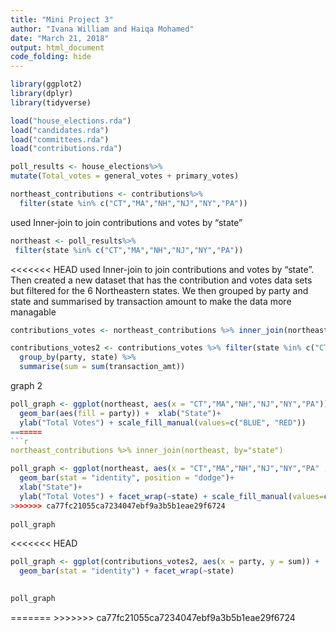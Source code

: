 ```yaml
---
title: "Mini Project 3"
author: "Ivana William and Haiqa Mohamed"
date: "March 21, 2018"
output: html_document
code_folding: hide
---
```


```r
library(ggplot2)
library(dplyr)
library(tidyverse)
```

```r
load("house_elections.rda")
load("candidates.rda")
load("committees.rda")
load("contributions.rda")
```

```r
poll_results <- house_elections%>%
mutate(Total_votes = general_votes + primary_votes) 
```
```r
northeast_contributions <- contributions%>%  
  filter(state %in% c("CT","MA","NH","NJ","NY","PA"))
```

used Inner-join to join contributions and votes by "state"
```r
northeast <- poll_results%>%
 filter(state %in% c("CT","MA","NH","NJ","NY","PA"))
```
<<<<<<< HEAD
used Inner-join to join contributions and votes by "state". Then created a new dataset that has the contribution and votes data sets but filtered for the 6 Northeastern states. We then grouped by party and state and summarised by transaction amount to make the data more managable

```r
contributions_votes <- northeast_contributions %>% inner_join(northeast, by="state")

contributions_votes2 <- contributions_votes %>% filter(state %in% c("CT","MA","NH","NJ","NY","PA"))%>%
  group_by(party, state) %>%
  summarise(sum = sum(transaction_amt))
```

graph 2
```r
poll_graph <- ggplot(northeast, aes(x = "CT","MA","NH","NJ","NY","PA")) +
  geom_bar(aes(fill = party)) +  xlab("State")+
  ylab("Total Votes") + scale_fill_manual(values=c("BLUE", "RED")) 
=======
```r
northeast_contributions %>% inner_join(northeast, by="state")
```


```r
poll_graph <- ggplot(northeast, aes(x = "CT","MA","NH","NJ","NY","PA" , y = Total_votes, fill = party)) +
  geom_bar(stat = "identity", position = "dodge")+
  xlab("State")+
  ylab("Total Votes") + facet_wrap(~state) + scale_fill_manual(values=c("BLUE", "RED")) 
>>>>>>> ca77fc21055ca7234047ebf9a3b5b1eae29f6724
  
poll_graph
```


<<<<<<< HEAD
```r
poll_graph <- ggplot(contributions_votes2, aes(x = party, y = sum)) +
  geom_bar(stat = "identity") + facet_wrap(~state)
  

poll_graph
```






=======
>>>>>>> ca77fc21055ca7234047ebf9a3b5b1eae29f6724
